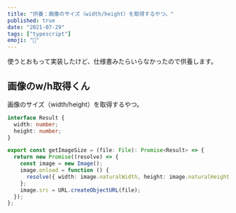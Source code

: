 ```yaml
---
title: "供養：画像のサイズ（width/height）を取得するやつ。"
published: true
date: "2021-07-29"
tags: ["typescript"]
emoji: "🤳"
---
```


使うとおもって実装したけど、仕様書みたらいらなかったので供養します。

## 画像のw/h取得くん

画像のサイズ（width/height）を取得するやつ。

```typescript
interface Result {
  width: number;
  height: number;
}

export const getImageSize = (file: File): Promise<Result> => {
  return new Promise((resolve) => {
    const image = new Image();
    image.onload = function () {
      resolve({ width: image.naturalWidth, height: image.naturalHeight });
    };
    image.src = URL.createObjectURL(file);
  });
};

```
